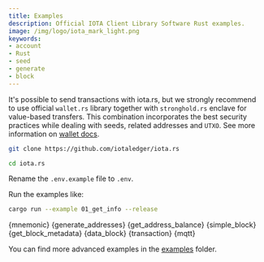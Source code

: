 ```yaml
---
title: Examples
description: Official IOTA Client Library Software Rust examples.
image: /img/logo/iota_mark_light.png
keywords:
- account
- Rust
- seed
- generate
- block
---
```



It's possible to send transactions with iota.rs, but we strongly recommend to use official `wallet.rs` library together with `stronghold.rs` enclave for value-based transfers. This combination incorporates the best security practices while dealing with seeds, related addresses and `UTXO`. See more information on [wallet docs](https://wiki.iota.org/wallet.rs/welcome).

```bash
git clone https://github.com/iotaledger/iota.rs
```

```bash
cd iota.rs
```

Rename the `.env.example` file to `.env`.

Run the examples like:

```bash
cargo run --example 01_get_info --release
```


<CodeBlock className="language-rust">
  {mnemonic}
</CodeBlock>

<CodeBlock className="language-rust">
  {generate_addresses}
</CodeBlock>

<CodeBlock className="languag-rust">
  {get_address_balance}
</CodeBlock>

<CodeBlock className="language-rust">
  {simple_block}
</CodeBlock>

<CodeBlock className="language-rust">
  {get_block_metadata}
</CodeBlock>

<CodeBlock className="language-rust">
  {data_block}
</CodeBlock>

<CodeBlock className="language-rust">
  {transaction}
</CodeBlock>

<CodeBlock className="language-rust">
  {mqtt}
</CodeBlock>

You can find more advanced examples in the [examples](https://github.com/iotaledger/iota.rs/tree/dev/examples) folder.
